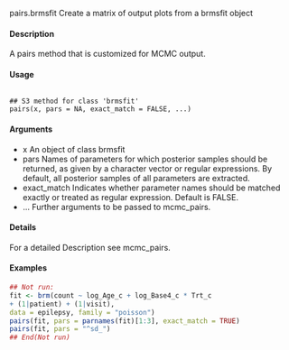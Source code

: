 pairs.brmsfit Create a matrix of output plots from a brmsfit object

#### Description 
A pairs method that is customized for MCMC output.

#### Usage
<pre><code>
## S3 method for class 'brmsfit'
pairs(x, pars = NA, exact_match = FALSE, ...)
</code></pre>

#### Arguments
* x An object of class brmsfit
* pars Names of parameters for which posterior samples should be returned, as given by a character vector or regular expressions. By default, all posterior samples of all parameters are extracted.
* exact_match Indicates whether parameter names should be matched exactly or treated as regular expression. Default is FALSE.
* ... Further arguments  to be passed to mcmc_pairs.

#### Details

For a detailed Description  see mcmc_pairs.

####  Examples
```r
## Not run:
fit <- brm(count ~ log_Age_c + log_Base4_c * Trt_c
+ (1|patient) + (1|visit),
data = epilepsy, family = "poisson")
pairs(fit, pars = parnames(fit)[1:3], exact_match = TRUE)
pairs(fit, pars = "^sd_")
## End(Not run)
```

